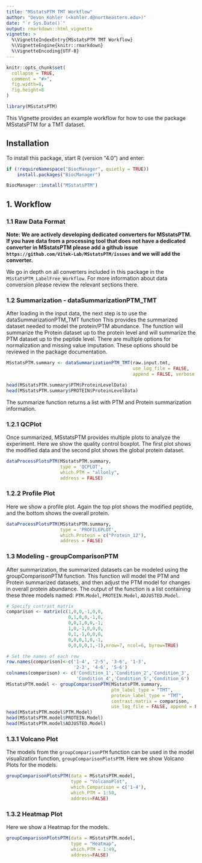 ---
title: "MSstatsPTM TMT Workflow"
author: "Devon Kohler (<kohler.d@northeastern.edu>)"
date: "`r Sys.Date()`"
output: rmarkdown::html_vignette
vignette: >
  %\VignetteIndexEntry{MSstatsPTM TMT Workflow}
  %\VignetteEngine{knitr::rmarkdown}
  %\VignetteEncoding{UTF-8}
---

```{r setup, include=FALSE}
knitr::opts_chunk$set(
  collapse = TRUE,
  comment = "#>",
  fig.width=8, 
  fig.height=8
)
```

```{r, message=FALSE, warning=FALSE}
library(MSstatsPTM)
```

This Vignette provides an example workflow for how to use the package 
MSstatsPTM for a TMT dataset.

## Installation

To install this package, start R (version "4.0") and enter:

``` {r, eval = FALSE}
if (!requireNamespace("BiocManager", quietly = TRUE))
    install.packages("BiocManager")

BiocManager::install("MSstatsPTM")
```

## 1. Workflow

### 1.1 Raw Data Format

**Note: We are actively developing dedicated converters for MSstatsPTM. If you 
have data from a processing tool that does not have a dedicated converter in 
MSstatsPTM please add a github issue 
`https://github.com/Vitek-Lab/MSstatsPTM/issues` and we will add the 
converter.**

We go in depth on all converters included in this package in the 
`MSstatsPTM_LabelFree_Workflow`. For more information about data conversion 
please review the relevant sections there.

### 1.2 Summarization - dataSummarizationPTM_TMT

After loading in the input data, the next step is to use the 
dataSummarizationPTM_TMT function This provides the summarized dataset needed to 
model the protein/PTM abundance. The function will summarize the 
Protein dataset up to the protein level and will summarize the PTM dataset up to
the peptide level. There are multiple options for normalization and missing 
value imputation. These options should be reviewed in the package documentation.

```{r summarize, echo=FALSE, message=FALSE, warning=FALSE}

MSstatsPTM.summary <- dataSummarizationPTM_TMT(raw.input.tmt, 
                                               use_log_file = FALSE, 
                                               append = FALSE, verbose = FALSE)
```

```{r show_summ}
head(MSstatsPTM.summary$PTM$ProteinLevelData)
head(MSstatsPTM.summary$PROTEIN$ProteinLevelData)
```

The summarize function returns a list with PTM and Protein summarization 
information.

### 1.2.1 QCPlot

Once summarized, MSstatsPTM provides multiple plots to analyze the experiment. 
Here we show the quality control boxplot. The first plot shows the modified data
and the second plot shows the global protein dataset.

```{r qcplot, message=FALSE, warning=FALSE}

dataProcessPlotsPTM(MSstatsPTM.summary,
                    type = 'QCPLOT',
                    which.PTM = "allonly",
                    address = FALSE)
```

### 1.2.2 Profile Plot

Here we show a profile plot. Again the top plot shows the modified peptide, and 
the bottom shows the overall protein.

```{r profileplot, message=FALSE, warning=FALSE}
dataProcessPlotsPTM(MSstatsPTM.summary,
                    type = 'PROFILEPLOT',
                    which.Protein = c("Protein_12"),
                    address = FALSE)
```

### 1.3 Modeling - groupComparisonPTM

After summarization, the summarized datasets can be modeled using the 
groupComparisonPTM function. This function will model the PTM and Protein 
summarized datasets, and then adjust the PTM model for changes in overall 
protein abundance. The output of the function is a list containing these three 
models named: `PTM.Model`, `PROTEIN.Model`, `ADJUSTED.Model`.

```{r model, message=FALSE, warning=FALSE}

# Specify contrast matrix
comparison <- matrix(c(1,0,0,-1,0,0,
                       0,1,0,0,-1,0,
                       0,0,1,0,0,-1,
                       1,0,-1,0,0,0,
                       0,1,-1,0,0,0,
                       0,0,0,1,0,-1,
                       0,0,0,0,1,-1),nrow=7, ncol=6, byrow=TRUE)

# Set the names of each row
row.names(comparison)<-c('1-4', '2-5', '3-6', '1-3', 
                         '2-3', '4-6', '5-6')
colnames(comparison) <- c('Condition_1','Condition_2','Condition_3',
                          'Condition_4','Condition_5','Condition_6')
MSstatsPTM.model <- groupComparisonPTM(MSstatsPTM.summary,
                                       ptm_label_type = "TMT",
                                       protein_label_type = "TMT",
                                       contrast.matrix = comparison,
                                       use_log_file = FALSE, append = FALSE)
head(MSstatsPTM.model$PTM.Model)
head(MSstatsPTM.model$PROTEIN.Model)
head(MSstatsPTM.model$ADJUSTED.Model)
```

### 1.3.1 Volcano Plot

The models from the `groupComparisonPTM` function can be used in the model 
visualization function, `groupComparisonPlotsPTM`. Here we show Volcano Plots 
for the models.

``` {r volcano, message=FALSE, warning=FALSE}
groupComparisonPlotsPTM(data = MSstatsPTM.model,
                        type = "VolcanoPlot",
                        which.Comparison = c('1-4'),
                        which.PTM = 1:50,
                        address=FALSE)
```


### 1.3.2 Heatmap Plot

Here we show a Heatmap for the models.

``` {r meatmap, message=FALSE, warning=FALSE}
groupComparisonPlotsPTM(data = MSstatsPTM.model,
                        type = "Heatmap",
                        which.PTM = 1:49,
                        address=FALSE)
```


